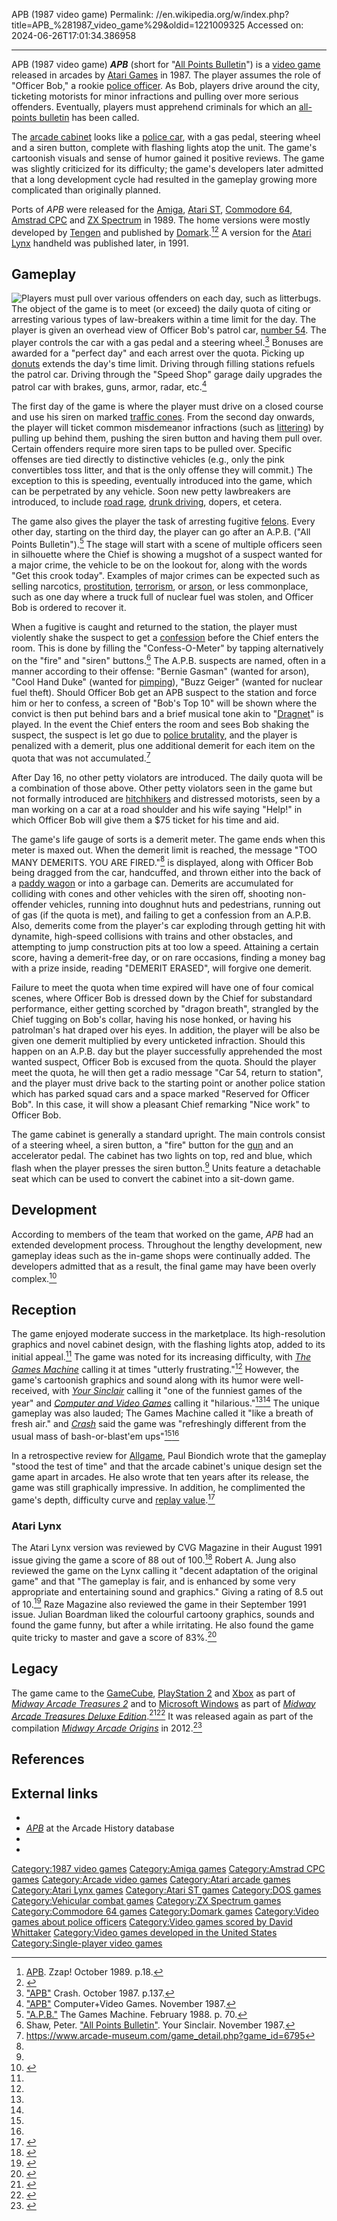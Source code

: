 APB (1987 video game)
Permalink: //en.wikipedia.org/w/index.php?title=APB_%281987_video_game%29&oldid=1221009325
Accessed on: 2024-06-26T17:01:34.386958



------
APB (1987 video game)
{{about|the 1987 arcade game|the unrelated 2010 video game|APB: All Points Bulletin}}
{{use mdy dates|date=October 2021}}
{{Infobox video game
| title = APB
| image = A.P.B.Identify.jpg
| caption = Flyer showing the arcade cabinet's attached seat
| developer = [[Atari Games]] (arcade)<br>[[Tengen (company)|Tengen]]
| publisher = [[Atari Games]] (arcade)<br>[[Domark]]<br>[[Atari Corporation]] (Lynx)
| artist = Mike West
| composer = '''Arcade'''<br>Brad Fuller<br>Hal Canon<br>Earl Vickers<br>'''Amiga'''<br>[[David Whittaker (video game composer)|David Whittaker]]
| designer = Mike Hally
| programmer = [[David Theurer]]<br>Alan Murphy<br>Russell Dawe
| platforms = [[Arcade game|Arcade]], [[Amiga]],  [[Atari ST]], [[Commodore 64]], [[Atari Lynx|Lynx]], [[ZX Spectrum]], [[Amstrad CPC]]
| released = '''1987:''' Arcade<br>'''1989:''' Amiga, ST, C64, Spectrum, Amstrad CPC<br>'''1991:''' Lynx
| genre = [[Vehicular combat game|Vehicular combat]]
| modes = [[Single-player video game|Single-player]]
| arcade system = [[Atari System 2]]
}}
'''''APB''''' (short for "[[All Points Bulletin]]") is a [[video game]] released in arcades by [[Atari Games]] in 1987. The player assumes the role of "Officer Bob," a rookie [[police officer]]. As Bob, players drive around the city, ticketing motorists for minor infractions and pulling over more serious offenders. Eventually, players must apprehend criminals for which an [[all-points bulletin]] has been called.

The [[arcade cabinet]] looks like a [[police car]], with a gas pedal, steering wheel and a siren button, complete with flashing lights atop the unit. The game's cartoonish visuals and sense of humor gained it positive reviews. The game was slightly criticized for its difficulty; the game's developers later admitted that a long development cycle had resulted in the gameplay growing more complicated than originally planned.

Ports of ''APB'' were released for the [[Amiga]], [[Atari ST]], [[Commodore 64]], [[Amstrad CPC]] and [[ZX Spectrum]] in 1989. The home versions were mostly developed by [[Tengen (company)|Tengen]] and published by [[Domark]].<ref name=Zzap>[http://www.zzap64.co.uk/cgi-bin/displaypage.pl?issue=054&page=018&thumbstart=0&magazine=zzap&check=1 APB]. Zzap! October 1989. p.18.</ref><ref name=AllGameLynx>{{cite web|url=http://www.allgame.com/game.php?id=372&tab=review|title=A.P.B. - Review|first=Kyle|last=Knight|work=All Game|publisher=Rovi|access-date=August 16, 2012|archive-date=November 14, 2014|archive-url=https://web.archive.org/web/20141114132156/http://www.allgame.com/game.php?id=372&tab=review|url-status=dead}}</ref> A version for the [[Atari Lynx]] handheld was published later, in 1991.

==Gameplay==
[[File:ARC APB (All Points Bulletin).png|left|thumb|Players must pull over various offenders on each day, such as litterbugs.]]
The object of the game is to meet (or exceed) the daily quota of citing or arresting various types of law-breakers within a time limit for the day. The player is given an overhead view of Officer Bob's patrol car, [[Car 54, Where Are You?|number 54]]. The player controls the car with a gas pedal and a steering wheel.<ref name=Crash>[http://www.solvalou.com/subpage/arcade_reviews/75/7/apb_review.html "APB"] Crash. October 1987. p.137.</ref> Bonuses are awarded for a "perfect day" and each arrest over the quota. Picking up [[donut]]s extends the day's time limit. Driving through filling stations refuels the patrol car. Driving through the "Speed Shop" garage daily upgrades the patrol car with brakes, guns, armor, radar, etc.<ref name=CVG>[http://www.solvalou.com/subpage/arcade_reviews/17/7/apb_review.html "APB"] Computer+Video Games. November 1987.</ref>

The first day of the game is where the player must drive on a closed course and use his siren on marked [[traffic cones]]. From the second day onwards, the player will ticket common misdemeanor infractions (such as [[litter]]ing) by pulling up behind them, pushing the siren button and having them pull over. Certain offenders require more siren taps to be pulled over. Specific offenses are tied directly to distinctive vehicles (e.g., only the pink convertibles toss litter, and that is the only offense they will commit.) The exception to this is speeding, eventually introduced into the game, which can be perpetrated by any vehicle. Soon new petty lawbreakers are introduced, to include [[road rage]], [[drunk driving]], dopers, et cetera.

The game also gives the player the task of arresting fugitive [[Felony|felon]]s. Every other day, starting on the third day, the player can go after an A.P.B. ("All Points Bulletin").<ref name=TGM>[http://www.solvalou.com/subpage/arcade_reviews/20/7/apb_review.html "A.P.B."] The Games Machine. February 1988. p. 70.</ref> The stage will start with a scene of multiple officers seen in silhouette where the Chief is showing a mugshot of a suspect wanted for a major crime, the vehicle to be on the lookout for, along with the words "Get this crook today". Examples of major crimes can be expected such as selling narcotics, [[prostitution]], [[terrorism]], or [[arson]], or less commonplace, such as one day where a truck full of nuclear fuel was stolen, and Officer Bob is ordered to recover it. 

When a fugitive is caught and returned to the station, the player must violently shake the suspect to get a [[confession (law)|confession]] before the Chief enters the room. This is done by filling the "Confess-O-Meter" by tapping alternatively on the "fire" and "siren" buttons.<ref name=YS>Shaw, Peter. [http://www.solvalou.com/subpage/arcade_reviews/52/7/apb_review.html "All Points Bulletin"]. Your Sinclair. November 1987.</ref> The A.P.B. suspects are named, often in a manner according to their offense: "Bernie Gasman" (wanted for arson), "Cool Hand Duke" (wanted for [[pimping]]), "Buzz Geiger" (wanted for nuclear fuel theft). Should Officer Bob get an APB suspect to the station and force him or her to confess, a screen of "Bob's Top 10" will be shown where the convict is then put behind bars and a brief musical tone akin to "[[Dragnet (theme music)|Dragnet]]" is played.  In the event the Chief enters the room and sees Bob shaking the suspect, the suspect is let go due to [[police brutality]], and the player is penalized with a demerit, plus one additional demerit for each item on the quota that was not accumulated.<ref>https://www.arcade-museum.com/game_detail.php?game_id=6795</ref>

After Day 16, no other petty violators are introduced. The daily quota will be a combination of those above. Other petty violators seen in the game but not formally introduced are [[hitchhiking|hitchhikers]] and distressed motorists, seen by a man working on a car at a road shoulder and his wife saying "Help!" in which Officer Bob will give them a $75 ticket for his time and aid.

The game's life gauge of sorts is a demerit meter. The game ends when this meter is maxed out. When the demerit limit is reached,  the message "TOO MANY DEMERITS. YOU ARE FIRED."<ref name=Crash /> is displayed, along with Officer Bob being dragged from the car, handcuffed, and thrown either into the back of a [[paddy wagon]] or into a garbage can. Demerits are accumulated for colliding with cones and other vehicles with the siren off, shooting non-offender vehicles, running into doughnut huts and pedestrians, running out of gas (if the quota is met), and failing to get a confession from an A.P.B. Also, demerits come from the player's car exploding through getting hit with dynamite, high-speed collisions with trains and other obstacles, and attempting to jump construction pits at too low a speed. Attaining a certain score, having a demerit-free day, or on rare occasions, finding a money bag with a prize inside, reading "DEMERIT ERASED", will forgive one demerit.

Failure to meet the quota when time expired will have one of four comical scenes, where Officer Bob is dressed down by the Chief for substandard performance, either getting scorched by "dragon breath", strangled by the Chief tugging on Bob's collar, having his nose honked, or having his patrolman's hat draped over his eyes. In addition, the player will be also be given one demerit multiplied by every unticketed infraction. Should this happen on an A.P.B. day but the player successfully apprehended the most wanted suspect, Officer Bob is excused from the quota. Should the player meet the quota, he will then get a radio message "Car 54, return to station", and the player must drive back to the starting point or another police station which has parked squad cars and a space marked "Reserved for Officer Bob". In this case, it will show a pleasant Chief remarking "Nice work" to Officer Bob.

The game cabinet is generally a standard upright. The main controls consist of a steering wheel, a siren button, a "fire" button for the [[gun]] and an accelerator pedal. The cabinet has two lights on top, red and blue, which flash when the player presses the siren button.<ref name=Crash /> Units feature a detachable seat which can be used to convert the cabinet into a sit-down game.

==Development==
According to members of the team that worked on the game, ''APB'' had an extended development process. Throughout the lengthy development, new gameplay ideas such as the in-game shops were continually added. The developers admitted that as a result, the final game may have been overly complex.<ref name="Interview">{{cite video game|title=Midway Arcade Treasures 2 |developer=[[Digital Eclipse]], [[Backbone Entertainment]] |publisher=[[Midway Games]]|date=2004-10-11 |platform=[[PlayStation 2]], [[Xbox (console)|Xbox]]}}</ref>

==Reception==
{{Video game reviews
|CVG = 88% (Lynx)<ref name=cgvlynx/>
|IGN = 8.5/10 (Lynx)<ref name=ignlynx/>
|rev1 = [[Raze (magazine)|Raze]]
|rev1Score = 83% (Lynx)<ref name=raze/>
| award1Pub = ''Crash''
| award1 = Crash Smash<ref>Game review, Crash magazine, [[Newsfield Publications]], issue 68, September 1989</ref>
}}
The game enjoyed moderate success in the marketplace. Its high-resolution graphics and novel cabinet design, with the flashing lights atop, added to its initial appeal.<ref name=Crash /> The game was noted for its increasing difficulty, with ''[[The Games Machine]]'' calling it at times "utterly frustrating."<ref name=TGM /> However, the game's cartoonish graphics and sound along with its humor were well-received, with ''[[Your Sinclair]]'' calling it "one of the funniest games of the year" and ''[[Computer and Video Games]]'' calling it "hilarious."<ref name=CVG /><ref name=YS /> The unique gameplay was also lauded; The Games Machine called it "like a breath of fresh air." and ''[[Crash (magazine)|Crash]]'' said the game was "refreshingly different from the usual mass of bash-or-blast'em ups"<ref name=Crash /><ref name=TGM />

In a retrospective review for [[Allgame]], Paul Biondich wrote that the gameplay "stood the test of time" and that the arcade cabinet's unique design set the game apart in arcades. He also wrote that ten years after its release, the game was still graphically impressive. In addition, he complimented the game's depth, difficulty curve and [[replay value]].<ref name=AllGame>{{cite web|url=http://www.allgame.com/game.php?id=9505|title=A.P.B. - Overview|first=Paul|last=Biondich|work=All Game|publisher=Rovi|access-date=August 16, 2012|archive-date=November 14, 2014|archive-url=https://web.archive.org/web/20141114113522/http://www.allgame.com/game.php?id=9505|url-status=dead}}</ref>

===Atari Lynx===
The Atari Lynx version was reviewed by CVG Magazine in their August 1991 issue giving the game a score of 88 out of 100.<ref name=cgvlynx>{{cite magazine |title=Lynx Lowdown |publisher=Computer Videogame Magazine |author=Paul Glancey|date=August 1991 |issue=117 |page=[https://archive.org/details/cvg-magazine-117/page/n35 36] |website=archive.org |url=https://archive.org/details/cvg-magazine-117 |access-date=2 April 2018 }}</ref> Robert A. Jung also reviewed the game on the Lynx calling it "decent adaptation of the original game" and that "The gameplay is fair, and is enhanced by some very appropriate and entertaining sound and graphics." Giving a rating of 8.5 out of 10.<ref name=ignlynx>{{cite web |url=http://uk.ign.com/articles/1999/07/01/apb |title=A.P.B. |publisher=IGN Entertainment |author=Robert A. Jung |date=30 June 1999 |access-date=14 August 2018 }}</ref> Raze Magazine also reviewed the game in their September 1991 issue. Julian Boardman liked the colourful cartoony graphics, sounds and found the game funny, but after a while irritating. He also found the game quite tricky to master and gave a score of 83%.<ref name=raze>{{cite web |url=https://archive.org/stream/RAZE_Issue_11_1991-09_Newsfield_Publishing_GB#page/n31 |via=archive.org |title=APB |publisher=Raze Magazine |author=Julian Boardman |issue=11 |page=32 |date=September 1991 |access-date=18 August 2018 }}</ref>

==Legacy==
The game came to the [[GameCube]], [[PlayStation 2]] and [[Xbox (console)|Xbox]] as part of ''[[Midway Arcade Treasures 2]]'' and to [[Microsoft Windows]] as part of ''[[Midway Arcade Treasures Deluxe Edition]]''.<ref name=1up>{{cite web|url=http://www.1up.com/do/reviewPage?cId=3135589&did=1|title=Midway Arcade Treasures 2 Review|website=[[1UP.com]]|date=2004-10-13|access-date=2008-11-16|archive-url=https://web.archive.org/web/20100105120516/http://www.1up.com/do/reviewPage?cId=3135589&did=1|archive-date=2010-01-05|url-status=dead}}</ref><ref name=GameSpot>{{cite web|url=http://www.gamespot.com/midway-arcade-treasures-3/reviews/midway-arcade-treasures-deluxe-edition-review-6145081/|title=Midway Arcade Treasures Deluxe Edition Review|last=Gerstmann|first=Jeff|author-link=Jeff Gerstmann|website=[[GameSpot]]|date=February 28, 2006|access-date=August 16, 2012}}</ref> It was released again as part of the compilation ''[[Midway Arcade Origins]]'' in 2012.<ref>{{cite web|url=http://www.ign.com/articles/2012/11/14/midway-arcade-origins-review |title=Midway Arcade Origins Review |author=Samuel Claiborn |website=IGN |date=November 13, 2012 |access-date=March 14, 2018 }}</ref>

==References==
{{reflist}}

==External links==
*{{KLOV game|id=6795|name=APB}}
*[http://www.arcade-history.com/?page=detail&id=86 ''APB''] at the Arcade History database
*{{WoS game|id=0000220|name=APB}}
*{{mobygames|/4814}}

{{Atari Games}}

[[Category:1987 video games]]
[[Category:Amiga games]]
[[Category:Amstrad CPC games]]
[[Category:Arcade video games]]
[[Category:Atari arcade games]]
[[Category:Atari Lynx games]]
[[Category:Atari ST games]]
[[Category:DOS games]]
[[Category:Vehicular combat games]]
[[Category:ZX Spectrum games]]
[[Category:Commodore 64 games]]
[[Category:Domark games]]
[[Category:Video games about police officers]]
[[Category:Video games scored by David Whittaker]]
[[Category:Video games developed in the United States]]
[[Category:Single-player video games]]